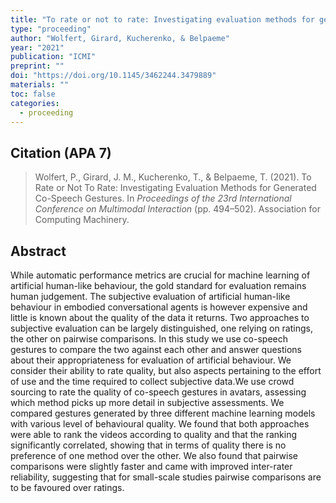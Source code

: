 ---
title: "To rate or not to rate: Investigating evaluation methods for generated co-speech gestures"
type: "proceeding"
author: "Wolfert, Girard, Kucherenko, & Belpaeme"
year: "2021"
publication: "ICMI"
preprint: ""
doi: "https://doi.org/10.1145/3462244.3479889"
materials: ""
toc: false
categories:
  - proceeding
---

## Citation (APA 7)

> Wolfert, P., Girard, J. M., Kucherenko, T., & Belpaeme, T. (2021). To Rate or Not To Rate: Investigating Evaluation Methods for Generated Co-Speech Gestures. In *Proceedings of the 23rd International Conference on Multimodal Interaction* (pp. 494–502). Association for Computing Machinery.

## Abstract

While automatic performance metrics are crucial for machine learning of artificial human-like behaviour, the gold standard for evaluation remains human judgement. The subjective evaluation of artificial human-like behaviour in embodied conversational agents is however expensive and little is known about the quality of the data it returns. Two approaches to subjective evaluation can be largely distinguished, one relying on ratings, the other on pairwise comparisons. In this study we use co-speech gestures to compare the two against each other and answer questions about their appropriateness for evaluation of artificial behaviour. We consider their ability to rate quality, but also aspects pertaining to the effort of use and the time required to collect subjective data.We use crowd sourcing to rate the quality of co-speech gestures in avatars, assessing which method picks up more detail in subjective assessments. We compared gestures generated by three different machine learning models with various level of behavioural quality. We found that both approaches were able to rank the videos according to quality and that the ranking significantly correlated, showing that in terms of quality there is no preference of one method over the other. We also found that pairwise comparisons were slightly faster and came with improved inter-rater reliability, suggesting that for small-scale studies pairwise comparisons are to be favoured over ratings.
